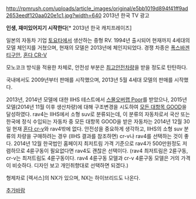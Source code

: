http://rpmrush.com/uploads/article_images/original/e5bb1019d894f41ff9ad2653eedf120aa020e1c1.jpg?width=640
{{{#!html
<object width="640" height="360"><param name="movie" value="//www.youtube.com/v/IOh8u2cqFwc?version=3&amp;hl=ko_KR"></param><param name="allowFullScreen" value="true"></param><param name="allowscriptaccess" value="always"></param><embed src="//www.youtube.com/v/IOh8u2cqFwc?version=3&amp;hl=ko_KR" type="application/x-shockwave-flash" width="640" height="360" allowscriptaccess="always" allowfullscreen="true"></embed></object>
}}}
2013년 한국 TV 광고

'''인생, 재미있어지기 시작한다'''[* 2013년 한국 캐치프레이즈]

일본의 자동차 기업 [[토요타]]에서 생산하는 중형 RV.
1994년 출시되어 현재까지 4세대의 모델 체인지를 거쳤으며, 현재의 모델은 2013년에 체인지되었다. 경쟁 차종은 [[폭스바겐 티구안]], [[혼다 CR-V]]

모노코크 방식을 적용한 차체로, 안전성 부분은 [http://auto.naver.com/contents/contentsNewsRead.nhn?seq=29839 최고안전차량]을 받을 정도로 탄탄하다.

국내에서도 2009년부터 판매를 시작했으며, 2013년 5월 4세대 모델의 판매를 시작했다.

2013년, 2014년 모델에 대한 IIHS 테스트에서 [http://www.iihs.org/iihs/ratings/vehicle/v/toyota/rav4/2014 스몰오버랩 Poor]를 받았으나, 2015년 모델(2014년 11월 이후 생산차량)에 대해 구조변경을 시도하여 [http://www.iihs.org/iihs/ratings/vehicle/v/toyota/rav4/2015 모든 대항목 GOOD]을 달성하였다. rav4는 IIHS에서 소형 suv로 분류되는데, 이 분류의 자동차로서 국산 또는 한국에 정식 수입되는 자동차 중 모든 대항목 GOOD을 받은 자동차는 2014년 12월 30일 현재 [http://www.iihs.org/iihs/ratings/vehicle/v/honda/cr-v/2015 혼다 cr-v]와 rav4밖에 없다. 안전성을 중요하게 생각하고, IIHS의 소형 suv 분류의 차량을 구매하려는 경우 (IIHS 결과를 참조하면) cr-v나 rav4를 선택하는 것이 좋다. 2014년 12월 한국법인 홈페이지 최저트림 가격 기준으로 rav4가 500만원정도 저렴하므로 4륜구동이 필요없다면 rav4도 괜찮은 선택이다. (rav4 최저트림은 2륜구동, cr-v는 최저트림도 4륜구동이다. rav4 4륜구동 모델과 cr-v 4륜구동 모델은 거의 가격이 비슷하다. 디자인 보고 개인취향대로 선택하면 되겠다.)

형제차로 [렉서스]의 NX가 있으며, NX는 하이브리드도 나온다.

[[추가바람]]
